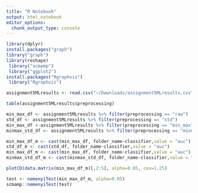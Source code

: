 ```yaml
---
title: "R Notebook"
output: html_notebook
editor_options: 
  chunk_output_type: console
---
```



```r
library(dplyr)
install.packages("graph")
library("graph")
library(reshape)
 library("scmamp")
 library("ggplot2")
install.packages("Rgraphviz")
 library("Rgraphviz")


```


```r
assignment5MLresults <- read.csv("~/Downloads/assignment5MLresults.csv")

table(assignment5MLresults$preprocessing)

min_max_df <- assignment5MLresults %>% filter(preprocessing == "raw")
std_df <- assignment5MLresults %>% filter(preprocessing == "std")
min_max_df <-assignment5MLresults %>% filter(preprocessing == "min_max")
minmax_std_df <- assignment5MLresults %>% filter(preprocessing == "minmax_std")
```


```r

min_max_df_m <- cast(min_max_df, folder_name~classifier,value = "auc")
std_df_m <- cast(std_df, folder_name~classifier,value = "auc")
min_max_df_m <- cast(min_max_df, folder_name~classifier,value = "auc")
minmax_std_df_m <- cast(minmax_std_df, folder_name~classifier,value = "auc")


```



```r

plotCD(data.matrix(min_max_df_m)[,2:5], alpha=0.05, cex=1.25)

test <- nemenyiTest(min_max_df_m, alpha=0.05)
scmamp::nemenyiTest(test)	
```

